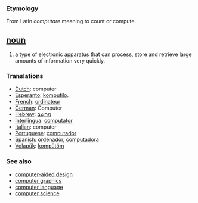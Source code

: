 === Etymology ===
From Latin ''computare'' meaning to count or compute.

== [[noun]] ==
#a type of electronic apparatus that can process, store and retrieve large amounts of information very quickly.

===Translations===
*[[Dutch]]: computer
*[[Esperanto]]: [[komputilo]].
*[[French]]: [[ordinateur]]
*[[German]]: Computer
*[[Hebrew]]: [[מחשב]]
*[[Interlingua]]: [[computator]]
*[[Italian]]: computer
*[[Portuguese]]: [[computador]]
*[[Spanish]]: [[ordenador]], [[computadora]]
*[[Volapük]]: [[kompütöm]]

=== See also ===
*[[computer-aided design]]
*[[computer graphics]]
*[[computer language]]
*[[computer science]]